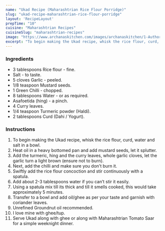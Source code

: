 ---
name: "Ukad Recipe (Maharashtrian Rice Flour Porridge)"
slug: "ukad-recipe-maharashtrian-rice-flour-porridge"
layout: 'RecipeLayout'
prepTime: "10"
cuisine: "Maharashtrian Recipes"
cuisineSlug: "maharashtrian-recipes"
image: "https://www.archanaskitchen.com/images/archanaskitchen/1-Author/sonawala.devaki-gmail.com/UkadMaharashtrian_Rice_Flour_Porridge_Recipe.jpg"
excerpt: "To begin making the Ukad recipe, whisk the rice flour, curd, water and salt in a bowl"
---

### Ingredients

- 3 tablespoons Rice flour - fine.
- Salt - to taste.
- 5 cloves Garlic - peeled.
- 1/8 teaspoon Mustard seeds.
- 1 Green Chilli - chopped.
- 8 tablespoons Water - or as required.
- Asafoetida (hing) - a pinch.
- 4 Curry leaves.
- 1/4 teaspoon Turmeric powder (Haldi).
- 2 tablespoons Curd (Dahi / Yogurt).

### Instructions

1. To begin making the Ukad recipe, whisk the rice flour, curd, water and salt in a bowl.
1. Heat oil in a heavy bottomed pan and add mustard seeds, let it splutter.
1. Add the turmeric, hing and the curry leaves, whole garlic cloves, let the garlic turn a light brown (ensure not to burn).
1. Next, add the chilli and make sure you don't burn it.
1. Swiftly add the rice flour concoction and stir continuously with a spatula.
1. Add about 2-3 tablespoons water if you can’t stir it easily.
1. Using a spatula mix till its thick and till it smells cooked, this would take approximately 5 minutes.
1. Transfer to a bowl and add oil/ghee as per your taste and garnish with coriander leaves.
1. Unrefined Groundnut oil recommended.
1. I love mine with ghee/tup.
1. Serve Ukad along with ghee or along with Maharashtrian Tomato Saar for a simple weeknight dinner.
